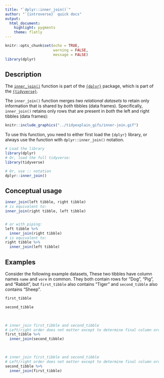 ```yaml
---
title: "`dplyr::inner_join()`"
author: "`{introverse}` quick docs"
output: 
  html_document:
    highlight: pygments
    theme: flatly
---
```



```r
knitr::opts_chunk$set(echo = TRUE, 
                      warning = FALSE, 
                      message = FALSE)
library(dplyr)
```


## Description

The [`inner_join()`](https://dplyr.tidyverse.org/reference/inner_join.html) function is part of the [`{dplyr}`](https://dplyr.tidyverse.org/) package, which is part of the [`{tidyverse}`](https://www.tidyverse.org/).

The `inner_join()` function merges _two relational datasets_ to retain only information that is shared by _both_ tibbles (data frames). Specifically, `inner_join()` retains only rows that are present in _both_ the left and right tibbles (data frames):


```r
knitr::include_graphics("../tidyexplain_gifs/inner-join.gif")
```


<!-- Add the following if the topic is a function that does NOT come with base R, and uncomment/fill in the subsequent multiline HTML comment: -->
To use this function, you need to either first load the `{dplyr}` library, or always use the function with `dplyr::inner_join()` notation.

```r
# Load the library
library(dplyr)
# Or, load the full tidyverse:
library(tidyverse)

# Or, use :: notation
dplyr::inner_join()
```


## Conceptual usage 

```r
inner_join(left tibble, right tibble)
# is equivalent to:
inner_join(right tibble, left tibble)


# or with piping:
left tibble %>%
  inner_join(right tibble)
# is equivalent to:
right tibble %>%
  inner_join(left tibble)
```

## Examples

Consider the following example datasets, These two tibbles have column names `name` and `vore` in common. They both contain rows for "Dog", "Pig", and "Rabbit", but `first_tibble` also contains "Tiger" and `second_tibble` also contains "Sheep".

```r
first_tibble

second_tibble
```

<br>


```r
# inner_join first_tibble and second_tibble
# Left/right order does not matter except to determine final column order
first_tibble %>%
  inner_join(second_tibble)
```

<br>

```r
# inner_join first_tibble and second_tibble
# Left/right order does not matter except to determine final column order
second_tibble %>%
  inner_join(first_tibble)
```
